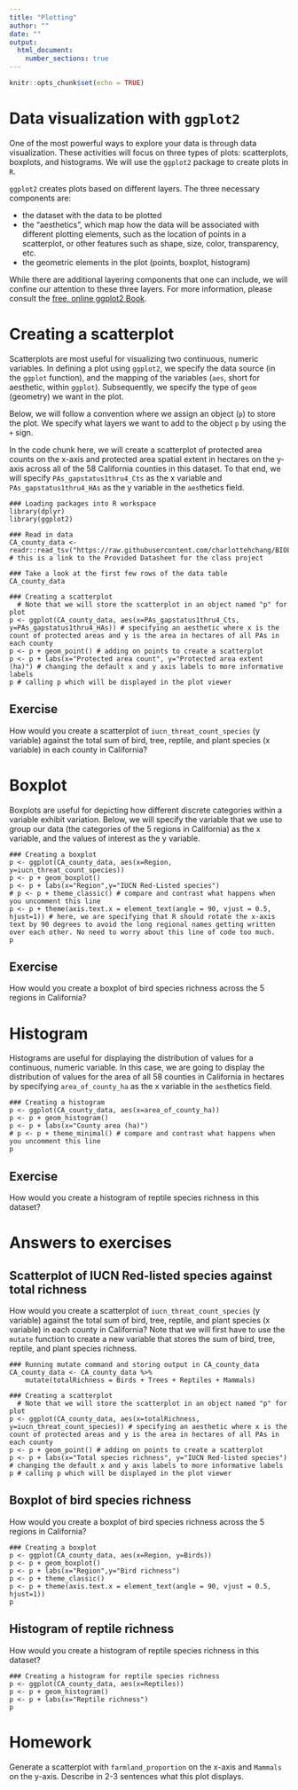 ```yaml
---
title: "Plotting"
author: ""
date: ""
output: 
  html_document:
    number_sections: true
---
```


```r
knitr::opts_chunk$set(echo = TRUE)
```

# Data visualization with `ggplot2`

One of the most powerful ways to explore your data is through data visualization. These activities will focus on three types of plots: scatterplots, boxplots, and histograms. We will use the `ggplot2` package to create plots in `R`. 

`ggplot2` creates plots based on different layers. The three necessary components are:

* the dataset with the data to be plotted
* the "aesthetics", which map how the data will be associated with different plotting elements, such as the location of points in a scatterplot, or other features such as shape, size, color, transparency, etc.
* the geometric elements in the plot (points, boxplot, histogram)

While there are additional layering components that one can include, we will confine our attention to these three layers. For more information, please consult the [free, online ggplot2 Book](https://ggplot2-book.org/).

# Creating a scatterplot

Scatterplots are most useful for visualizing two continuous, numeric variables. In defining a plot using `ggplot2`, we specify the data source (in the `ggplot` function), and the mapping of the variables (`aes`, short for aesthetic, within `ggplot`). Subsequently, we specify the type of `geom` (geometry) we want in the plot.

Below, we will follow a convention where we assign an object (`p`) to store the plot. We specify what layers we want to add to the object `p` by using the `+` sign.

In the code chunk here, we will create a scatterplot of protected area counts on the x-axis and protected area spatial extent in hectares on the y-axis across all of the 58 California counties in this dataset. To that end, we will specify `PAs_gapstatus1thru4_Cts` as the x variable and `PAs_gapstatus1thru4_HAs` as the y variable in the `aes`thetics field.

```
### Loading packages into R workspace
library(dplyr)
library(ggplot2)

### Read in data
CA_county_data <- readr::read_tsv("https://raw.githubusercontent.com/charlottehchang/BIOL104PO/master/data/CA_protectedareas_datasheet.tsv") # this is a link to the Provided Datasheet for the class project

### Take a look at the first few rows of the data table
CA_county_data

### Creating a scatterplot
  # Note that we will store the scatterplot in an object named "p" for plot
p <- ggplot(CA_county_data, aes(x=PAs_gapstatus1thru4_Cts, y=PAs_gapstatus1thru4_HAs)) # specifying an aesthetic where x is the count of protected areas and y is the area in hectares of all PAs in each county
p <- p + geom_point() # adding on points to create a scatterplot
p <- p + labs(x="Protected area count", y="Protected area extent (ha)") # changing the default x and y axis labels to more informative labels
p # calling p which will be displayed in the plot viewer
```

## Exercise

How would you create a scatterplot of `iucn_threat_count_species` (y variable) against the total sum of bird, tree, reptile, and plant species (x variable) in each county in California? 

# Boxplot

Boxplots are useful for depicting how different discrete categories within a variable exhibit variation. Below, we will specify the variable that we use to group our data (the categories of the 5 regions in California) as the x variable, and the values of interest as the y variable.

```
### Creating a boxplot
p <- ggplot(CA_county_data, aes(x=Region, y=iucn_threat_count_species))
p <- p + geom_boxplot()
p <- p + labs(x="Region",y="IUCN Red-Listed species")
# p <- p + theme_classic() # compare and contrast what happens when you uncomment this line
p <- p + theme(axis.text.x = element_text(angle = 90, vjust = 0.5, hjust=1)) # here, we are specifying that R should rotate the x-axis text by 90 degrees to avoid the long regional names getting written over each other. No need to worry about this line of code too much.
p
```

## Exercise

How would you create a boxplot of bird species richness across the 5 regions in California?

# Histogram

Histograms are useful for displaying the distribution of values for a continuous, numeric variable. In this case, we are going to display the distribution of values for the area of all 58 counties in California in hectares by specifying `area_of_county_ha` as the x variable in the `aes`thetics field.

```
### Creating a histogram
p <- ggplot(CA_county_data, aes(x=area_of_county_ha))
p <- p + geom_histogram()
p <- p + labs(x="County area (ha)")
# p <- p + theme_minimal() # compare and contrast what happens when you uncomment this line
p
```

## Exercise

How would you create a histogram of reptile species richness in this dataset?

# Answers to exercises

## Scatterplot of IUCN Red-listed species against total richness

How would you create a scatterplot of `iucn_threat_count_species` (y variable) against the total sum of bird, tree, reptile, and plant species (x variable) in each county in California? Note that we will first have to use the `mutate` function to create a new variable that stores the sum of bird, tree, reptile, and plant species richness.

```
### Running mutate command and storing output in CA_county_data
CA_county_data <- CA_county_data %>%
    mutate(totalRichness = Birds + Trees + Reptiles + Mammals)
    
### Creating a scatterplot
  # Note that we will store the scatterplot in an object named "p" for plot
p <- ggplot(CA_county_data, aes(x=totalRichness, y=iucn_threat_count_species)) # specifying an aesthetic where x is the count of protected areas and y is the area in hectares of all PAs in each county
p <- p + geom_point() # adding on points to create a scatterplot
p <- p + labs(x="Total species richness", y="IUCN Red-listed species") # changing the default x and y axis labels to more informative labels
p # calling p which will be displayed in the plot viewer
```

## Boxplot of bird species richness

How would you create a boxplot of bird species richness across the 5 regions in California?

```
### Creating a boxplot
p <- ggplot(CA_county_data, aes(x=Region, y=Birds))
p <- p + geom_boxplot()
p <- p + labs(x="Region",y="Bird richness")
p <- p + theme_classic()
p <- p + theme(axis.text.x = element_text(angle = 90, vjust = 0.5, hjust=1))
p
```

## Histogram of reptile richness

How would you create a histogram of reptile species richness in this dataset?

```
### Creating a histogram for reptile species richness
p <- ggplot(CA_county_data, aes(x=Reptiles))
p <- p + geom_histogram()
p <- p + labs(x="Reptile richness")
p
```

# Homework

Generate a scatterplot with `farmland_proportion` on the x-axis and `Mammals` on the y-axis. Describe in 2-3 sentences what this plot displays.
